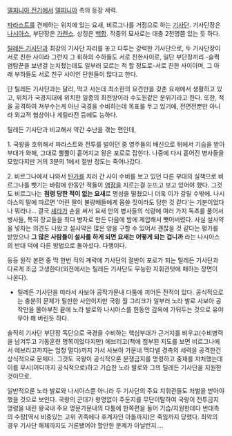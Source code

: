 [[델피니아 전기]]에서 [[델피니아]] 측의 등장 세력.

[[파라스트]]를 견제하는 위치에 있는 요새, 비르그나를 거점으로 하는 [[기사단]]. 기사단장은 [[나시아스]], 부단장은 [[가렌스]]. 상징은 [[백합]]. 작중의 묘사로는 대충 2천명쯤 있는 듯 하다.

[[틸레든 기사단]]과 최강의 기사단 자리를 놓고 다투는 강력한 기사단으로, 두 기사단장이 서로 친한 사이라 그런지 그 휘하의 수하들도 서로 친한사이로, 일단 부단장끼리 -슬쩍 염탐꾼을 보낸걸 눈치챘는데도 일부러 모르는 척 할 정도로-서로 친한 사이이며, 그 아래 부하들도 서로 친구 사이인 단원들이 많다고 한다.

단 틸레든 기사단과는 달리, 먹고 사는데 최소한의 요건만을 갖춘 요새에서 생활하고 있고, 위치가 국경지대에 위치한 일종의 최전방이라 수도원같은 분위기라고 한다. 또한, 적을 공격하여 쳐부수는게 아닌 국경을 수비하는데 목표를 두고 있기에, 전면전뿐만 아니라 외교적 협상이나 게릴라전 등에도 능하다.

틸레든 기사단과 비교해서 약간 수난을 겪는 편인데,

1. 국왕을 호위해서 파라스트와 전투를 벌이던 중 영주들의 배신으로 뒤에서 기습을 받아 부대가 와해, 그대로 뿔뿔이 흩어지고 왕은 포로로 잡힌다. 나중에 다시 흩어진 병사들을 모았다지만 거의 3분의 1에서 절반 정도는 죽어나갔다.

2. 비르그나에서 나와서 [[탄가]]를 치러 간 사이 수비를 보고 있던 다른 부대의 실책으로 비르그나를 뺏기는 바람에 한동안 적들이 [[염장]]을 지르는걸 눈뜨고 보고 있어야 했다. 그것도 비르그나는 '''점령 당한 적이 없는 요새'''로 명성을 떨쳤으니 더욱 이가 갈릴 수밖에. 나시아스의 말에 따르면 '어린 딸이 불량배들에게 몹쓸 짓이라도 당한 것 같다'는 기분이었다나 뭐라나... 결국 [[셰라]]가 손을 써서 요새 안의 병사들의 식량에 여러 가지 독초를 풀어서 병사들, 특히 장교들을 죄다 병자로 만든 다음에 밤에 제압해서 뺏어버렸다. 사실 설사약을 넣자는 의견도 나왔고 설사약은 많은 양을 구할 수 있어서 괜찮을 것 같다는 평가를 받았으나 '''그 많은 사람들이 설사를 하게 되면 요새는 어떻게 되는 겁니까''' 라는 나시아스의 반대 덕에 다른 방법으로 돌아섰다. 다행이다.

등등 원작 본편 중 딱 한번 적의 계략에 기사단의 절반이 포로가 되는 틸레든 기사단과 다르게 조금 고생한다(외전에서는 틸레든 기사단도 무능한 지휘관탓에 패하는 장면이 나온다).

*틸레든 기사단을 따라서 사보아 공작가문내 다툼에 끼어든 전적이 있다. 공식적으로는 충분히 문제가 될만한 사안이지만 국왕 월 그리크가 일부러 노라 발로 사보아 공작만을 몰아부친 끝에 노라 발로와 나시아스를 한동안 감옥에 가둬두는 것으로 유야무야 해 버린듯 하다.
솔직히 기사단 부단장 독단으로 국경을 수비하는 핵심부대가 근거지를 비우고(수비병력을 남겨두고 기동훈련 명목이었다지만) 에브리고(책에 첨부된 지도를 보면 비르그나에서 에브리고까지는 엄청 멀다)까지 가서 사보아 가문내 맥다넬 경측의 세력을 공격한건 상식적으로 문제다. 그것도 국왕이 공식적으론 분쟁금지를 명령하고 중재를 자처했는데 이를 무시(어디까지 공식적으로)하고 기습한 노라 발로와 그의 틸레든 기사단을 지원한 것이므로.

일반적으론 노라 발로와 나시아스뿐 아니라 두 기사단의 주요 지휘관들도 처벌을 받아야 했을 것으로 보인다. 국왕의 군대가 왕명없이 주둔지를 무단이탈하여 국왕이 전투금지 명령을 내린 왕국내 주요 명문가문내의 다툼에 한쪽편을 들어 기습/지원한데다 반대측의 수장[역시 비중있는 고위 귀족에다 후계자인 아들까지)은 죽임까지 당했다. 최악의 경우 기사단 해체까지도 거론됐어야 할만한 문제가 아닐런지....
